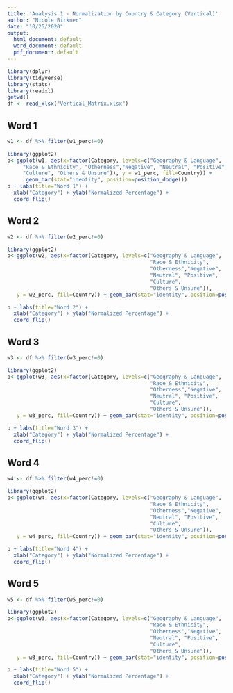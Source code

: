 ```yaml
---
title: 'Analysis 1 - Normalization by Country & Category (Vertical)'
author: "Nicole Birkner"
date: "10/25/2020"
output:
  html_document: default
  word_document: default
  pdf_document: default
---
```


```r
library(dplyr)
library(tidyverse)
library(stats)
library(readxl)
getwd()
df <- read_xlsx("Vertical_Matrix.xlsx")
```

## Word 1

```r
w1 <- df %>% filter(w1_perc!=0)

library(ggplot2)
p<-ggplot(w1, aes(x=factor(Category, levels=c("Geography & Language", 
     "Race & Ethnicity", "Otherness","Negative", "Neutral", "Positive",
     "Culture", "Others & Unsure")), y = w1_perc, fill=Country)) + 
      geom_bar(stat="identity", position=position_dodge())
p + labs(title="Word 1") + 
  xlab("Category") + ylab("Normalized Percentage") + 
  coord_flip()
```

\newpage

## Word 2

```r
w2 <- df %>% filter(w2_perc!=0)

library(ggplot2)
p<-ggplot(w2, aes(x=factor(Category, levels=c("Geography & Language", 
                                              "Race & Ethnicity",
                                              "Otherness","Negative",
                                              "Neutral", "Positive",
                                              "Culture",
                                              "Others & Unsure")), 
   y = w2_perc, fill=Country)) + geom_bar(stat="identity", position=position_dodge())

p + labs(title="Word 2") + 
  xlab("Category") + ylab("Normalized Percentage") + 
  coord_flip()
```

\newpage

## Word 3

```r
w3 <- df %>% filter(w3_perc!=0)

library(ggplot2)
p<-ggplot(w3, aes(x=factor(Category, levels=c("Geography & Language", 
                                              "Race & Ethnicity",
                                              "Otherness","Negative",
                                              "Neutral", "Positive",
                                              "Culture",
                                              "Others & Unsure")), 
   y = w3_perc, fill=Country)) + geom_bar(stat="identity", position=position_dodge())

p + labs(title="Word 3") + 
  xlab("Category") + ylab("Normalized Percentage") + 
  coord_flip()
```

\newpage

## Word 4

```r
w4 <- df %>% filter(w4_perc!=0)

library(ggplot2)
p<-ggplot(w4, aes(x=factor(Category, levels=c("Geography & Language", 
                                              "Race & Ethnicity",
                                              "Otherness","Negative",
                                              "Neutral", "Positive",
                                              "Culture",
                                              "Others & Unsure")), 
   y = w4_perc, fill=Country)) + geom_bar(stat="identity", position=position_dodge())

p + labs(title="Word 4") + 
  xlab("Category") + ylab("Normalized Percentage") + 
  coord_flip()
```

\newpage

## Word 5

```r
w5 <- df %>% filter(w5_perc!=0)

library(ggplot2)
p<-ggplot(w3, aes(x=factor(Category, levels=c("Geography & Language", 
                                              "Race & Ethnicity",
                                              "Otherness","Negative",
                                              "Neutral", "Positive",
                                              "Culture",
                                              "Others & Unsure")), 
   y = w3_perc, fill=Country)) + geom_bar(stat="identity", position=position_dodge())

p + labs(title="Word 5") + 
  xlab("Category") + ylab("Normalized Percentage") + 
  coord_flip()
```
